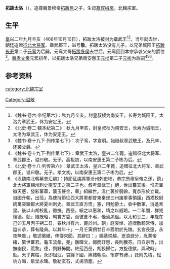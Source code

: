 '''拓跋太洛'''（{{bd|？||468年|catIdx=t}}），追尊魏景穆帝[[拓跋晃|拓跋晃]]之子，生母[[慕容椒房|慕容椒房]]，北魏宗室。

==生平==
[[皇兴|皇兴]]二年九月辛亥（468年10月10日），拓跋太洛被封为[[章武王|章武王]]<ref>《魏书·卷六·帝纪第六》：秋九月辛亥，封皇叔桢为南安王，长寿为城阳王，太洛为章武王，休为安定王。</ref><ref>《北史·卷二·魏本纪第二》：秋九月辛亥，封皇叔桢为南安王，长寿为城阳王，太洛为章武王，休为安定王。</ref>，当年就去世，朝廷追赠[[征北大将军|征北大将军]]、章武郡王，谥号'''敬'''。拓跋太洛没有儿子，以兄弟城阳王[[拓跋长寿|拓跋长寿]]第二子[[元鸾|元鸾]]为后嗣，元鸾大哥[[拓跋多侯|拓跋多侯]]去世后，元鸾回到本宗承袭父亲的爵位<ref>《魏书·卷十九下·列传第七下》：次子鸾，字宣明。始继叔章武敬王，及兄卒，还袭父爵。</ref>。[[魏孝文帝|魏孝文帝]]元宏初年，以拓跋太洛兄弟南安惠王[[元桢|元桢]]第二子[[元彬_(北魏)|元彬]]为后嗣<ref>《魏书·卷十九下·列传第七下》：章武王太洛，皇兴二年薨。追赠征北大将军、章武郡王，谥曰敬。无子。高祖初，以南安惠王第二子彬为后。</ref><ref>《北史·卷十八·列传第六》：章武王太洛，皇兴二年薨，追赠征北大将军、章武郡王，谥曰敬。无子。孝文初，以南安惠王第二子彬为后。</ref><ref>《汉魏南北朝墓志汇编》：持節征虜將軍汾州刺史彬，恭宗景穆皇帝之孫，鎮」北大將軍相州刺史南安王之第二子也。叔考章武王」絕，世出纂其後。惟君稟徽天慼，發彩蕃華，襲玉聲金，章」組繼世。溫仁著於弱齡，寬恭形於立載。自國升朝，出蒞」為使持節征西大將軍都督東秦邠三州諸軍事領護」西戎校尉統萬突鎮都大將夏州刺史。章武王直方悟」憲，用勉爵土，收中散第，消遙素里。後以山胡校亂，徵撫」西岳，綏之以惠和，靖之以威略。一二年間，群兇懷德。勳」績既昭，朝賞方委，而彼倉不弔，儵焉夙徂。以太和廿三」年歲在己卯五月丙子朔二日，春秋卅有六，薨於州。朝」庭哀悼，追贈散騎常侍，加謚曰恭，葬有隆典。以其年十」一月壬寅朔廿日辛酉附於先陵。玄宮長邃，永夜無晨，」敬述徽績，俾傳來聞。其辭曰：」綿基崇越，崑浪遐分，胤業帝緒，纂世蕃君。龜玉流彖，冕」黻暉文，弱而好惠，長則騰芬。日自宗哲，出撫幽民，荒黎」德，朔野怖間。終蒞西岳，胡狡歸仁，方旋德猷，與政時」勳。天乎爽枯，永即徂泯，哀纏下國，痛結朝淪。窀穸有禮，」託附先墳，松垧方晦，泉堂永曛。敬勒玄石，式揚清塵。</ref>。

==参考资料==
{{reflist}}

[[category:北魏宗室|category:北魏宗室]]
[[Category:谥敬|Category:谥敬]]